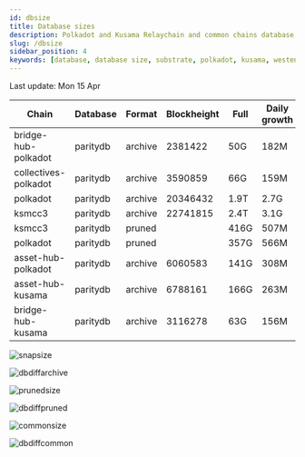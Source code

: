 ```yaml
---
id: dbsize
title: Database sizes
description: Polkadot and Kusama Relaychain and common chains database sizes
slug: /dbsize
sidebar_position: 4
keywords: [database, database size, substrate, polkadot, kusama, westend]
---
```



Last update: Mon 15 Apr

| Chain    | Database   | Format | Blockheight | Full         | Daily growth |
| ------------------------| ----------- | -------- | ------- | ---------- | ----- | 
| bridge-hub-polkadot | paritydb | archive | 2381422 | 50G | 182M |
| collectives-polkadot | paritydb | archive | 3590859 | 66G | 159M |
| polkadot | paritydb | archive | 20346432 | 1.9T | 2.7G |
| ksmcc3 | paritydb | archive | 22741815 | 2.4T | 3.1G |
| ksmcc3 | paritydb | pruned |  | 416G | 507M |
| polkadot | paritydb | pruned |  | 357G | 566M |
| asset-hub-polkadot | paritydb | archive | 6060583 | 141G | 308M |
| asset-hub-kusama | paritydb | archive | 6788161 | 166G | 263M |
| bridge-hub-kusama | paritydb | archive | 3116278 | 63G | 156M |

![snapsize](/img/archivesize.png)

![dbdiffarchive](/img/dbdiffrelay.png)

![prunedsize](/img/prunedsize.png)

![dbdiffpruned](/img/dbdiffpruned.png)

![commonsize](/img/commonsize.png)

![dbdiffcommon](/img/dbdiffcommon.png)
